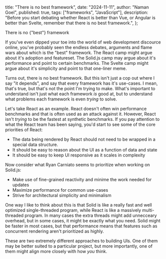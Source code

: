   title: "There is no best framework",
  date: "2024-11-11",
  author: "Naman Goel",
  published: true,
  tags: ["frameworks", "JavaScript"],
  description:
    "Before you start debating whether React is better than Vue, or Angular is better than Svelte, remember that there is no best framework.",
};



<Container path={__dirname}>
  <Word scale={92}>There</Word>
  <Word scale={26}>is</Word>
  <Word scale={41}>no</Word>
  <Word scale={43} italic>
    {"best"}
  </Word>
  <Word scale={186}>framework</Word>
</Container>

If you've even dipped your toe into the world of web development discource online,
you've probably seen the endless debates, arguments and flame wars about which is
the "best" framework. The React camp might argue about it's adoption and featureset.
The Solid.js camp may argue about it's performance and point to certain benchmarks.
The Svelte camp might argue about it's simplicity and point to that one-liner meme.

Turns out, there is no best framework. But this isn't just a cop out where I say "it depends",
and say that every framework has it's use-cases. I mean, that's true, but that's not the point
I'm trying to make. What's important to understand isn't just what each framework _is_ good at,
but to understand what problems each framework is even _trying_ to solve.

Let's take React as an example. React doesn't often win performance benchmarks and
that is often used as an attack against it. However, React isn't _trying_ to be the fastest
at synthetic benchmarks. If you pay attention to what the React team has been saying,
you'd start to see some of the core priorities of React:

- The data being rendered by React should not need to be wrapped in a special data structure.
- It should be easy to reason about the UI as a function of data and state
- It should be easy to keep UI responsive as it scales in complexity

Now consider what Ryan Carniato seems to prioritize when working on Solid.js:

- Make use of fine-grained reactivity and minime the work needed for updates
- Maximize performance for common use-cases
- Strive for architectural simplicity and minimalism

One way I like to think about this is that Solid is like a really fast and well optimized
single-threaded program, while React is like a massively multi-threaded program. In many
cases the extra threads might add unnecceary overhead, but in some cases, it might be
exactly what you need. Solid might be faster in most cases, but that performance means
that features such as concurrent rendering aren't prioritized as highly.

These are two extremely different approaches to building UIs. One of them may be better
suited to a particular project, but more importantly, one of them might align more closely
with how _you_ think.
